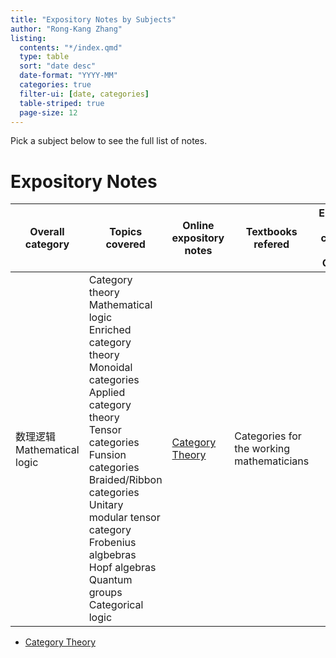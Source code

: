 ```yaml
---
title: "Expository Notes by Subjects"
author: "Rong-Kang Zhang"
listing:
  contents: "*/index.qmd"
  type: table
  sort: "date desc"
  date-format: "YYYY-MM"
  categories: true
  filter-ui: [date, categories]
  table-striped: true
  page-size: 12
---
```


Pick a subject below to see the full list of notes.

# Expository Notes

| Overall category                 | Topics covered                                               | Online expository notes                       | Textbooks refered                         | Electronic notes compiled in Overleaf | Solution manuals I wrote |
| -------------------------------- | ------------------------------------------------------------ | --------------------------------------------- | ----------------------------------------- | ------------------------------------- | ------------------------ |
| 数理逻辑<br />Mathematical logic | Category theory<br />Mathematical logic<br />Enriched category theory<br />Monoidal categories<br />Applied category theory<br />Tensor categories<br />Funsion categories<br />Braided/Ribbon categories<br />Unitary modular tensor category<br />Frobenius algbebras<br />Hopf algebras<br />Quantum groups<br />Categorical logic | [Category Theory](category-theory/index.html) | Categories for the working mathematicians |                                       |                          |

- [Category Theory](category-theory/index.html)